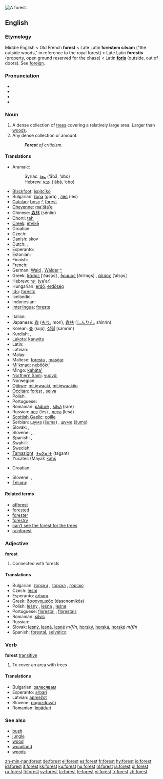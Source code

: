 [[Image:Grib skov.jpg|thumb|right|A forest.]]
{{wikipedia}}
{{commons}}
==English==

===Etymology===
Middle English < Old French '''forest''' < Late Latin '''forestem silvam''' ("the outside woods," in reference to the royal forest) < Late Latin '''forestis''' (property, open ground reserved for the chase) < Latin '''[[foris]]''' (outside, out of doors). See [[foreign]].

===Pronunciation===
* {{enPR|fŏrˈəst}}
* {{IPA|/ˈfɒɹəst/}}
* {{SAMPA|/"fQrIst/}}
* {{audio|en-us-forest.ogg|Audio (US)}}

===Noun===
{{en-noun}}

# A dense collection of [[tree]]s covering a relatively large area.  Larger than [[woods]].
# Any dense collection or amount.
#: '''''Forest''' of criticism.''

====Translations====
{{trans-top|dense collection of trees}}
* Aramaic:
*: Syriac: [[ܥܒܐ]] (‘ābā, ‘obo) {{m}}
*: Hebrew: [[עבא]] (‘ābā, ‘obo) {{m}}
* [[Blackfoot]]: [[ĭspitcĭko]]
* Bulgarian: [[гора]] (gora) {{f}}, [[лес]] (les) {{m}}
* [[Catalan]]: [[bosc]] {{m}} [[:ca:bosc|^]], [[forest#Catalan|forest]] {{f}}
* [[Cheyenne]]: [[ma'tää'e]]
* Chinese: [[森林]] (sēnlín)
* Chorti: [[tah]]
* [[Creek]]: [[etvlkē]]
* Croatian: {{t-|hr|šuma|f}}
* Czech: {{t+|cs|les|m}}
* Danish: [[skov]] {{c}}
* Dutch: {{t+|nl|woud|n}}, {{t+|nl|bos|n}}
* Esperanto: {{t-|eo|arbaro|xs=Esperanto}}
* Estonian: {{t+|et|mets}}
* Finnish: {{t+|fi|metsä}}
* French: {{t+|fr|forêt|f}}
* German: [[Wald]] {{m}}, [[Wälder]] {{p}} [[:de:Wald|^]]
* Greek: [[δάσος]] [ˈðaso̞s] {{n}}, [[δρυμός]] [ðriˈmo̞s] {{m}}, [[άλσος]] [ˈalso̞s] {{n}}
* Hebrew: [[יער]] (ya'ar) {{m}}
* Hungarian: [[erdő]], [[erdőség]]
* [[Ido]]: [[foresto]]
* Icelandic: {{t+|is|skógur}}
* Indonesian: {{t+|id|hutan|xs=Indonesian}}
* [[Interlingua]]: [[foreste]]
{{trans-mid}}
* Italian: {{t+|it|foresta|f}}
* Japanese: [[森]] ([[もり]], morí), [[森林]] ([[しんりん]], shinrín)
* Korean: [[숲]] (sup), [[삼림]] (samrim)
* Kurdish: {{KUchar|[[بێشه‌ڵان]]}}, {{KUchar|[[دارستان]]}}
* [[Lakota]]: [[kaƞwita]]
* Latin: {{t+|la|silva|f}}
* Latvian: {{t+|lv|mežs|m|xs=Latvian}}
* Malay: {{t+|ms|hutan|xs=Malay}}
* Maltese: [[foresta]] {{f}}, [[masġar]] {{m}}
* [[Mi'kmaq]]: [[nebŏŏkt']]
* Mingo: [[kaháta']]
* [[Northern Sami]]: [[vuovdi]]
* Norwegian: {{t-|no|skog|m}}
* [[Ojibwe]]: [[mitigwaaki]], [[mitigwaakiin]] {{p}}
* [[Occitan]]: [[forèst]] {{f}}, [[selva]] {{f}}
* Polish: {{t+|pl|las|m}}
* Portuguese: {{t+|pt|floresta|f}}
* Romanian: [[pădure]] {{f}}, [[silvă]] (rare) {{f}}
* Russian: [[лес]] (les) {{m}}, [[леса]] (lesá) {{p}}
* [[Scottish Gaelic]]: [[coille]] {{f}}
* Serbian: [[шума]] ([[šuma]]) {{f}}, [[шуме]] ([[šume]]) {{p}}
* Slovak: {{t-|sk|les|m}}, {{t-|sk|hora|f}}
* Slovene: {{t+|sl|gozd|m}}, {{t+|sl|les|m}}, {{t-|sl|hosta|f}}
* Spanish: {{t+|es|bosque|m}}, {{t+|es|foresta|f}}
* Swahili: {{t-|sw|msitu|xs=Swahili}}
* Swedish: {{t+|sv|skog}}
* [[Tamazight]]: [[ⵜⴰⴳⴰⵏⵜ]] (tagant) {{f}}
* Yucatec (Maya): [[ƙahš]]
{{trans-bottom}}

{{trans-top|any dense collection}}
* Croatian: {{t-|hr|šuma|f}}
{{trans-mid}}
* Slovene: {{t+|sl|gozd|m}}, {{t+|sl|slap|m}}
* [[Telugu]]: {{t|te|అడవి|tr=adavi|sc=Telu}}
{{trans-bottom}}

====Related terms====
* [[afforest]]
* [[forested]]
* [[forester]]
* [[forestry]]
* [[can't see the forest for the trees]]
* [[rainforest]]

===Adjective===
'''forest'''

# Connected with forests
<!-- isn't this another case of a noun used as modifier? -->
<!-- Seems to be -- why is this listed as an adjective? -->

====Translations====
* Bulgarian: [[горски]] {{m|p}}, [[горска]] {{f}}, [[горско]] {{n}}
* Czech: [[lesní]] {{m}}
* Esperanto: [[arbara]]
* Greek: [[δασονομικός]] (dasonomikós)
* Polish: [[leśny]] {{m}}, [[leśna]] {{f}}, [[leśne]] {{n}}
* Portuguese: [[florestal]] {{m|f}}, [[florestais]] {{p}}
* Romanian: [[silvic]]
* Russian: {{t+|ru|лесной|tr=lesnój|sc=Cyrl}}
* Slovak: [[lesný]], [[lesná]], [[lesné]] ''m/f/n'', [[horský]], [[horská]], [[horské]] ''m/f/n''
* Spanish: [[forestal]], [[selvático]]

===Verb===
'''forest''' [[transitive]]

# To cover an area with trees

====Translations====
* Bulgarian: [[залесявам]]
* Esperanto: [[arbari]]
* Latvian: [[apmežot]]
* Slovene: [[pogozdovati]]
* Romanian: [[înpăduri]]

===See also===
* [[bush]]
* [[jungle]]
* [[wood]]
* [[woodland]]
* [[woods]]

[[zh-min-nan:forest]]
[[de:forest]]
[[el:forest]]
[[es:forest]]
[[fr:forest]]
[[hy:forest]]
[[io:forest]]
[[id:forest]]
[[it:forest]]
[[kk:forest]]
[[ku:forest]]
[[hu:forest]]
[[nl:forest]]
[[ja:forest]]
[[pl:forest]]
[[ru:forest]]
[[fi:forest]]
[[sv:forest]]
[[ta:forest]]
[[te:forest]]
[[vi:forest]]
[[tr:forest]]
[[zh:forest]]